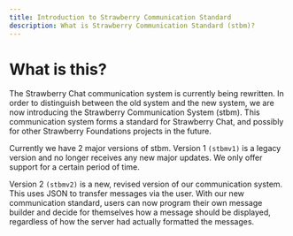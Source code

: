 ```yaml
---
title: Introduction to Strawberry Communication Standard
description: What is Strawberry Communication Standard (stbm)?
---
```


# What is this?
The Strawberry Chat communication system is currently being rewritten.
In order to distinguish between the old system and the new system, we are now introducing the Strawberry Communication System (stbm).
This communication system forms a standard for Strawberry Chat, and possibly for other Strawberry Foundations projects in the future. 

Currently we have 2 major versions of stbm. 
Version 1 `(stbmv1)` is a legacy version and no longer receives any new major updates. We only offer support for a certain period of time.

Version 2 `(stbmv2)` is a new, revised version of our communication system.
This uses JSON to transfer messages via the user.
With our new communication standard, users can now program their own message builder and decide for themselves how a message should be displayed, regardless of how the server had actually formatted the messages. 